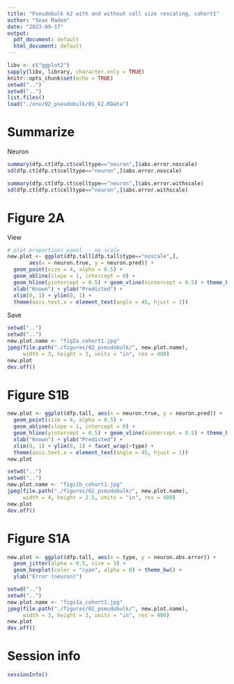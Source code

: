 ```yaml
---
title: "Pseudobulk k2 with and without cell size rescaling, cohort1"
author: "Sean Maden"
date: "2023-09-17"
output:
  pdf_document: default
  html_document: default
---
```


```r
libv <- c("ggplot2")
sapply(libv, library, character.only = TRUE)
knitr::opts_chunk$set(echo = TRUE)
setwd("..")
setwd("..")
list.files()
load("./env/02_pseudobulk/01_k2.RData")
```


# Summarize

Neuron

```r
summary(dfp.ct[dfp.ct$celltype=="neuron",]$abs.error.noscale)
sd(dfp.ct[dfp.ct$celltype=="neuron",]$abs.error.noscale)

summary(dfp.ct[dfp.ct$celltype=="neuron",]$abs.error.withscale)
sd(dfp.ct[dfp.ct$celltype=="neuron",]$abs.error.withscale)
```

# Figure 2A

View

```r
# plot proportions panel -- no scale
new.plot <- ggplot(dfp.tall[dfp.tall$type=="noscale",], 
       aes(x = neuron.true, y = neuron.pred)) + 
  geom_point(size = 4, alpha = 0.5) + 
  geom_abline(slope = 1, intercept = 0) + 
  geom_hline(yintercept = 0.5) + geom_vline(xintercept = 0.5) + theme_bw() +
  xlab("Known") + ylab("Predicted") +
  xlim(0, 1) + ylim(0, 1) +
  theme(axis.text.x = element_text(angle = 45, hjust = 1))

```

Save

```r
setwd("..")
setwd("..")
new.plot.name <- "fig2a_cohort1.jpg"
jpeg(file.path("./figures/02_pseudobulk/", new.plot.name), 
     width = 3, height = 3, units = "in", res = 400)
new.plot
dev.off()
```

# Figure S1B

```r
new.plot <- ggplot(dfp.tall, aes(x = neuron.true, y = neuron.pred)) + 
  geom_point(size = 4, alpha = 0.5) + 
  geom_abline(slope = 1, intercept = 0) + 
  geom_hline(yintercept = 0.5) + geom_vline(xintercept = 0.5) + theme_bw() +
  xlab("Known") + ylab("Predicted") +
  xlim(0, 1) + ylim(0, 1) + facet_wrap(~type) +
  theme(axis.text.x = element_text(angle = 45, hjust = 1))
new.plot
```

```r
setwd("..")
setwd("..")
new.plot.name <- "figs1b_cohort1.jpg"
jpeg(file.path("./figures/02_pseudobulk/", new.plot.name), 
     width = 4, height = 2.5, units = "in", res = 400)
new.plot
dev.off()
```

# Figure S1A

```r
new.plot <- ggplot(dfp.tall, aes(x = type, y = neuron.abs.error)) + 
  geom_jitter(alpha = 0.5, size = 3) + 
  geom_boxplot(color = "cyan", alpha = 0) + theme_bw() + 
  ylab("Error (neuron)")
```

```r
setwd("..")
setwd("..")
new.plot.name <- "figs1a_cohort1.jpg"
jpeg(file.path("./figures/02_pseudobulk/", new.plot.name), 
     width = 3, height = 3, units = "in", res = 400)
new.plot
dev.off()
```

# Session info

```r
sessionInfo()
```
